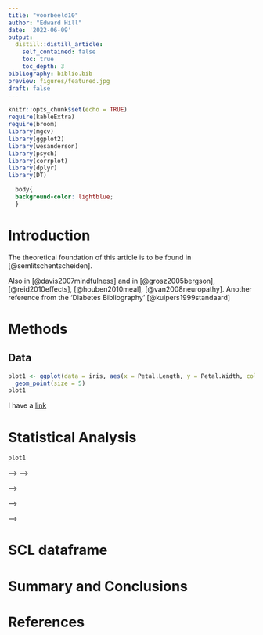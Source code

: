 ```yaml
---
title: "voorbeeld10"
author: "Edward Hill"
date: '2022-06-09'
output:
  distill::distill_article:
    self_contained: false
    toc: true
    toc_depth: 3
bibliography: biblio.bib
preview: figures/featured.jpg
draft: false
---
```


```r
knitr::opts_chunk$set(echo = TRUE)
require(kableExtra)
require(broom)
library(mgcv)
library(ggplot2)
library(wesanderson)
library(psych)
library(corrplot)
library(dplyr)
library(DT)
```

```css
  body{
  background-color: lightblue;
  }
```

# Introduction

The theoretical foundation of this article is to be found in [@semlitschentscheiden].

Also in [@davis2007mindfulness]  and in [@grosz2005bergson], [@reid2010effects], [@houben2010meal], [@van2008neuropathy]. Another reference from the 'Diabetes Bibliography' [@kuipers1999standaard]  

# Methods

## Data

```r
plot1 <- ggplot(data = iris, aes(x = Petal.Length, y = Petal.Width, col = Species, shape = Species)) +
  geom_point(size = 5)
plot1

```

<!-- I am going to use a `dataset` and a *file*. The name of the dataset is **NVM1Onderzoek.xlsx**. We have data on `r nrow(NVM)` NVM data. The mean age of the subjects in the group is `r round(mean(NVM$Age),0)`. The fivenumber statistics of the psychopathology factor (1. Min., 2. 1st Qu., 3.   Median, 4. Mean 3rd Qu., 5.  Max.) is `r fivenum(NVM$NVM1.PSY)` -->

I have a [link](https://www.totalegezondheid.nl)

# Statistical Analysis

```r
plot1
```

<!-- ```{r, echo=FALSE} -->
<!-- library(corrplot) -->
<!-- NVM_var <- (NVM[,c(4:8)])  -->
<!-- plot_cor_NVM <- print(cor.plot(NVM_var)) -->
<!-- ``` -->

<!-- ## Regression Analysis with PSY as outcome variable and SOM, NEG as Predictors -->

<!-- ```{r, echo=FALSE} -->
<!-- fit <- lm(PSY~SOM+NEG, data = NVM) -->
<!-- table_regression_NVM <- kable(tidy(fit), digits = 2, caption = "Linear Regression Model for NVM") %>%  -->
<!--   kable_styling(bootstrap_options = c("bordered", "striped", "hover", "condensed", "responsive"), full_width = F) %>%  -->

<!--   #kable_material("striped") %>%  -->
<!--   #kable_material_dark("striped") %>%  -->
<!--   #kable_minimal("striped") %>%  -->
<!--   #kable_classic_2(c("hover", "striped"), font_size = 15, html_font = "sans") %>%  -->
<!--   #row_spec(2:4, italic = T, bold = T, color = "gold", background = "blue") %>%  -->
<!--   column_spec(1:5, bold = T, color = "gold", background = "blue") %>%  -->
<!--   add_header_above(c("Linear Regression Coefficients for SOM and NEG" = 5)) -->
<!-- table_regression_NVM -->
<!-- ``` -->

<!-- # GAM model toegepast op de dataframe NVM met Wood's package "mgcv" -->


<!-- ```{r echo=FALSE} -->
<!-- NVM_gam <- gam(PSY~s(NEG,SOM,EX,VERL), data = NVM_var)  -->
<!-- vis.gam(NVM_gam, xlab = "predictors", zlab = "PSY outcome", main = "PSY ~ predictors") -->
<!-- ``` -->

<!-- # Results -->

<!-- <!-- ```{r plotsaved, echo = FALSE, out.width='100%'} --> -->
<!-- <!-- knitr::include_graphics("Psychoneuroticisme Verdeling naar Geslacht 31012021.png") --> -->

<!-- <!-- knitr::include_graphics("Negativisme Somatisering Stress Boxplot.png") --> -->

<!-- <!-- knitr::include_graphics("Somatisering Depressie Stress Verdeling 02022021.png") --> -->

<!-- <!-- ``` --> -->

<!-- # Plots examples -->
<!-- ```{r, echo=FALSE} -->
<!-- NVM$Gender[NVM$Gender == "f"] <- "Vrouw" -->
<!-- NVM$Gender[NVM$Gender == "m"] <- "Man" -->

<!-- theme_ed2 <- theme(axis.line.y = element_line(colour = "black", size = 0.1), -->
<!--                      axis.line.x = element_line(colour = "black", size = 0.1), -->
<!--                      panel.grid.minor = element_blank(), -->
<!--                      panel.background = element_rect(fill="grey95"), -->
<!--                      panel.border = element_rect(colour = "black", fill = NA), -->
<!--                      axis.title.x = element_text(size = 20, margin = margin(5,0,0,0)), -->
<!--                      axis.title.y = element_text(size = 20, margin = margin(0,10,0,0)), -->
<!--                      axis.text = element_text(size = 16, colour = "black"), -->
<!--                      axis.text.x = element_text(margin = margin(t=5)), -->
<!--                      plot.title = element_text(size = 32, hjust = 0), -->
<!--                      strip.text = element_text(size = 14, face = "bold"), -->
<!--                      strip.background = element_rect(colour = "black"), -->
<!--                      panel.spacing = unit(0,"lines") -->
<!-- ) -->

<!-- bp <- ggplot(NVM, aes(x=Gender, y=SOM)) + -->
<!--   geom_boxplot(fill='#A4A4A4', color="darkred") -->


<!-- bp2 <- ggplot(NVM, aes(x=Gender, y=EX, fill=Gender)) + -->
<!--   geom_point(position = position_jitter(0.2), size = 2, shape = 21) + -->
<!--   geom_boxplot(alpha=0.8, notch = TRUE) -->

<!-- #bp -->
<!-- #bp + scale_fill_hue(l=40, c=35) -->
<!-- #bp + scale_fill_manual(values=c("#999999", "#E69F00")) -->
<!-- #bp -->
<!-- #bp + scale_fill_manual(breaks = c("2", "1"),  -->
<!--  #                      values=c("red", "blue")) -->

<!-- #bp + scale_fill_brewer(palette="Blues") -->

<!-- #bp+scale_fill_manual(values=wes_palette(n=3, name="Moonrise2")) -->

<!-- bp + scale_fill_grey() + theme_classic() -->
<!-- bp2 + scale_fill_grey(start=0.8, end=0.5) + theme_classic() + theme_ed2 + ggtitle("Exraversie naar Geslacht") +  -->
<!--   theme(plot.title = element_text(hjust = 0.5)) -->

<!-- ``` -->

# SCL dataframe

# Summary and Conclusions

# References
